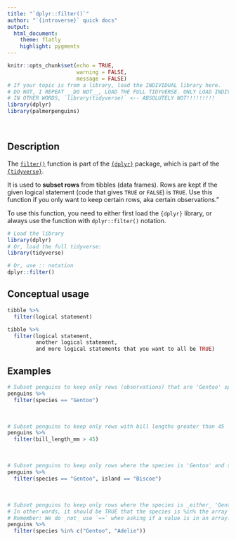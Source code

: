 ```yaml
---
title: "`dplyr::filter()`"
author: "`{introverse}` quick docs"
output: 
  html_document:
    theme: flatly
    highlight: pygments
---
```



```r
knitr::opts_chunk$set(echo = TRUE, 
                      warning = FALSE, 
                      message = FALSE)
# If your topic is from a library, load the INDIVIDUAL library here.
# DO NOT, I REPEAT __DO NOT__, LOAD THE FULL TIDYVERSE. ONLY LOAD INDIVIDUAL LIBRARIES THAT ARE NEEDED.
# IN OTHER WORDS, `library(tidyverse)` <-- ABSOLUTELY NOT!!!!!!!!!
library(dplyr)
library(palmerpenguins)
```

<br>

## Description

The [`filter()`](https://dplyr.tidyverse.org/reference/filter.html) function is part of the [`{dplyr}`](https://dplyr.tidyverse.org/) package, which is part of the [`{tidyverse}`](https://www.tidyverse.org/).

It is used to **subset rows** from tibbles (data frames). Rows are kept if the given logical statement (code that gives `TRUE` or `FALSE`) is `TRUE`. Use this function if you only want to keep certain rows, aka certain observations."


<!-- Add the following if the topic is a function that does NOT come with base R, and uncomment/fill in the subsequent multiline HTML comment: -->
To use this function, you need to either first load the `{dplyr}` library, or always use the function with `dplyr::filter()` notation.

```r
# Load the library
library(dplyr)
# Or, load the full tidyverse:
library(tidyverse)

# Or, use :: notation
dplyr::filter()
```



## Conceptual usage 

```r
tibble %>% 
  filter(logical statement)

tibble %>% 
  filter(logical statement,
         another logical statement,
         and more logical statements that you want to all be TRUE)

```

## Examples


```r
# Subset penguins to keep only rows (observations) that are 'Gentoo' species (rows where it is TRUE that species == 'Gentoo')" 
penguins %>% 
  filter(species == "Gentoo")
```

<br>  <!-- Do not delete the <br>, and make sure to keep the previous and following lines blank. -->


```r
# Subset penguins to keep only rows with bill lengths greater than 45
penguins %>%
  filter(bill_length_mm > 45)
```

<br> 


```r
# Subset penguins to keep only rows where the species is 'Gentoo' and the island is 'Biscoe'
penguins %>%
  filter(species == "Gentoo", island == "Biscoe")
```

<br> 

```r
# Subset penguins to keep only rows where the species is _either_ 'Gentoo' or 'Adelie'
# In other words, it should be TRUE that the species is %in% the array c("Gentoo", "Adelie"). 
# Remember: We do _not_ use `==` when asking if a value is in an array.
penguins %>%
  filter(species %in% c("Gentoo", "Adelie"))
```
